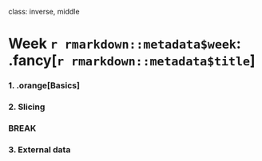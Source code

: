 
class: inverse, middle

# Week `r rmarkdown::metadata$week`: .fancy[`r rmarkdown::metadata$title`]

### 1. .orange[Basics]
### 2. Slicing

### BREAK

### 3. External data
